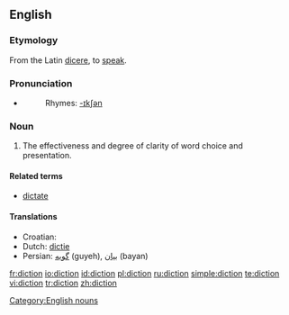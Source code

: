 ==English==

===Etymology===
From the Latin [[dicere]], to [[speak]].

===Pronunciation===
*{{audio|en-us-diction.ogg|Audio (US)}}
*:Rhymes: [[Rhymes:English:-ɪkʃən|-ɪkʃən]]

===Noun===
{{en-noun|-}}

# The effectiveness and degree of clarity of word choice and presentation.

====Related terms====
*[[dictate]]

====Translations====
*Croatian: {{t-|hr|dikcija|f}}
*Dutch: [[dictie]] {{f}}
*Persian: [[گویه]] (guyeh), [[بیان]] (bayan)

[[Category:English nouns]]

[[fr:diction]]
[[io:diction]]
[[id:diction]]
[[pl:diction]]
[[ru:diction]]
[[simple:diction]]
[[te:diction]]
[[vi:diction]]
[[tr:diction]]
[[zh:diction]]